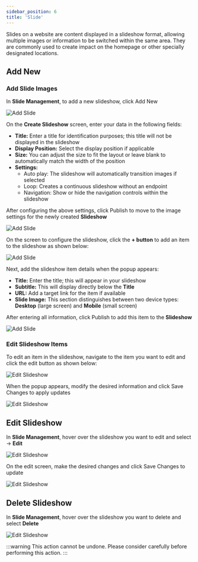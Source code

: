 ```yaml
---
sidebar_position: 6
title: 'Slide'
---
```



Slides on a website are content displayed in a slideshow format, allowing multiple images or information to be switched within the same area. They are commonly used to create impact on the homepage or other specially designated locations.

## Add New

### Add Slide Images
In **Slide Management**, to add a new slideshow, click <Highlight color="#4f46e5">Add New</Highlight>

![Add Slide](/img/slide/trinh-chieu-1.png)

On the **Create Slideshow** screen, enter your data in the following fields:
- **Title:** Enter a title for identification purposes; this title will not be displayed in the slideshow
- **Display Position:** Select the display position if applicable
- **Size:** You can adjust the size to fit the layout or leave blank to automatically match the width of the position
- **Settings:**
    - Auto play: The slideshow will automatically transition images if selected
    - Loop: Creates a continuous slideshow without an endpoint
    - Navigation: Show or hide the navigation controls within the slideshow

After configuring the above settings, click <Highlight color="#4f46e5">Publish</Highlight> to move to the image settings for the newly created **Slideshow**

![Add Slide](/img/slide/trinh-chieu-2.png)

On the screen to configure the slideshow, click the **+ button** to add an item to the slideshow as shown below:

![Add Slide](/img/slide/trinh-chieu-3.png)

Next, add the slideshow item details when the popup appears:

- **Title:** Enter the title; this will appear in your slideshow
- **Subtitle:** This will display directly below the **Title**
- **URL:** Add a target link for the item if available
- **Slide Image:** 
    This section distinguishes between two device types: **Desktop** (large screen) and **Mobile** (small screen)

After entering all information, click <Highlight color="#4f46e5">Publish</Highlight> to add this item to the **Slideshow**

![Add Slide](/img/slide/trinh-chieu-4.png)

### Edit Slideshow Items

To edit an item in the slideshow, navigate to the item you want to edit and click the edit button as shown below:

![Edit Slideshow](/img/slide/trinh-chieu-5.png)

When the popup appears, modify the desired information and click <Highlight color="#4f46e5">Save Changes</Highlight> to apply updates

![Edit Slideshow](/img/slide/trinh-chieu-6.png)

## Edit Slideshow

In **Slide Management**, hover over the slideshow you want to edit and select -> **Edit**

![Edit Slideshow](/img/slide/trinh-chieu-7.png)

On the edit screen, make the desired changes and click <Highlight color="#4f46e5">Save Changes</Highlight> to update

![Edit Slideshow](/img/slide/trinh-chieu-5.png)

## Delete Slideshow

In **Slide Management**, hover over the slideshow you want to delete and select **Delete**

![Edit Slideshow](/img/slide/trinh-chieu-8.png)

:::warning
This action cannot be undone. Please consider carefully before performing this action.
:::